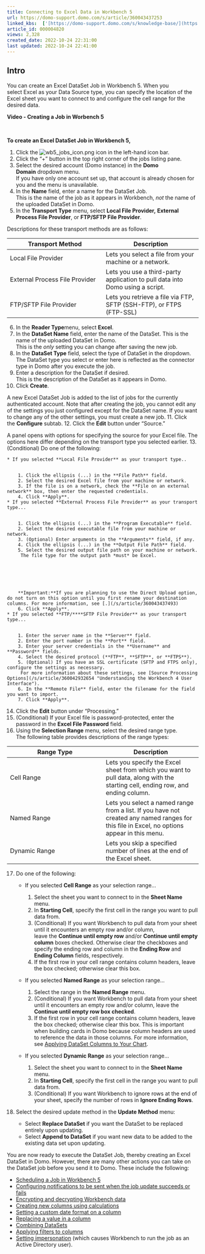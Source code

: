 ```yaml
---
title: Connecting to Excel Data in Workbench 5
url: https://domo-support.domo.com/s/article/360043437253
linked_kbs:  ['[https://domo-support.domo.com/s/knowledge-base/](https://domo-support.domo.com/s/knowledge-base/)', '[https://domo-support.domo.com/s/](https://domo-support.domo.com/s/)', '[https://domo-support.domo.com/s/topic/0TO5w000000ZammGAC](https://domo-support.domo.com/s/topic/0TO5w000000ZammGAC)', '[https://domo-support.domo.com/s/topic/0TO5w000000ZaoPGAS](https://domo-support.domo.com/s/topic/0TO5w000000ZaoPGAS)', '[https://domo-support.domo.com/s/topic/0TO5w000000ZapTGAS](https://domo-support.domo.com/s/topic/0TO5w000000ZapTGAS)', '[https://domo-support.domo.com/s/article/360043437493](https://domo-support.domo.com/s/article/360043437493)', '[https://domo-support.domo.com/s/article/360042932654](https://domo-support.domo.com/s/article/360042932654)', '[https://domo-support.domo.com/s/article/360043428713](https://domo-support.domo.com/s/article/360043428713)', '[https://domo-support.domo.com/s/article/360043212294](https://domo-support.domo.com/s/article/360043212294)', '[https://domo-support.domo.com/s/article/360043437333](https://domo-support.domo.com/s/article/360043437333)', '[https://domo-support.domo.com/s/article/360043437413](https://domo-support.domo.com/s/article/360043437413)', '[https://domo-support.domo.com/s/article/360042932794](https://domo-support.domo.com/s/article/360042932794)', '[https://domo-support.domo.com/s/article/360043437473](https://domo-support.domo.com/s/article/360043437473)', '[https://domo-support.domo.com/s/article/360043437433](https://domo-support.domo.com/s/article/360043437433)', '[https://domo-support.domo.com/s/article/360043437193](https://domo-support.domo.com/s/article/360043437193)', '[https://domo-support.domo.com/s/article/360042932814](https://domo-support.domo.com/s/article/360042932814)', '[https://domo-support.domo.com/s/article/360043437173](https://domo-support.domo.com/s/article/360043437173)', '[https://domo-support.domo.com/s/article/360043437253](https://domo-support.domo.com/s/article/360043437253)', '[https://domo-support.domo.com/s/topic/0TO5w000000ZapTGAS/workbench-5](https://domo-support.domo.com/s/topic/0TO5w000000ZapTGAS/workbench-5)', '[https://domo-support.domo.com/s/article/360043429933](https://domo-support.domo.com/s/article/360043429933)', '[https://domo-support.domo.com/s/article/360043429953](https://domo-support.domo.com/s/article/360043429953)', '[https://domo-support.domo.com/s/article/360042925494](https://domo-support.domo.com/s/article/360042925494)', '[https://domo-support.domo.com/s/article/4408174643607](https://domo-support.domo.com/s/article/4408174643607)', '[https://domo-support.domo.com/s/article/360043429913](https://domo-support.domo.com/s/article/360043429913)', '[https://domo-support.domo.com/s/login/](https://domo-support.domo.com/s/login/)']
article_id: 000004820
views: 2,328
created_date: 2022-10-24 22:31:00
last updated: 2022-10-24 22:41:00
---
```




Intro
-----


You can create an Excel DataSet Job in Workbench 5. When you select Excel as your Data Source type, you can specify the location of the Excel sheet you want to connect to and configure the cell range for the desired data.


**Video - Creating a Job in Worbench 5**



 


**To create an Excel DataSet Job in Workbench 5,**


1. Click the ![wb5_jobs_icon.png](wb5_jobs_icon.png) icon in the left-hand icon bar.
2. Click the "+" button in the top right corner of the jobs listing pane.
3. Select the desired account (Domo instance) in the **Domo Domain** dropdown menu.  
 If you have only one account set up, that account is already chosen for you and the menu is unavailable.
4. In the **Name** field, enter a name for the DataSet Job.  
 This is the name of the job as it appears in Workbench, *not* the name of the uploaded DataSet in Domo.
5. In the **Transport Type** menu, select **Local File Provider,** **External Process File Provider**, or **FTP/SFTP File Provider**.  
   
 Descriptions for these transport methods are as follows:



| Transport Method | Description |
| --- | --- |
| Local File Provider | Lets you select a file from your machine or a network. |
| External Process File Provider  | Lets you use a third-party application to pull data into Domo using a script.  |
| FTP/SFTP File Provider | Lets you retrieve a file via FTP, SFTP (SSH-FTP), or FTPS (FTP-SSL) |
6. In the **Reader Type**menu, select **Excel**.
7. In the **DataSet Name** field, enter the name of the DataSet. This is the name of the uploaded DataSet in Domo.  
 This is the *only* setting you can change after saving the new job.
8. In the **DataSet Type** field, select the type of DataSet in the dropdown.  
 The DataSet type you select or enter here is reflected as the connector type in Domo after you execute the job.
9. Enter a description for the DataSet if desired.  
 This is the description of the DataSet as it appears in Domo.
10. Click **Create**.  
   
 A new Excel DataSet Job is added to the list of jobs for the currently authenticated account. Note that after creating the job, you cannot edit any of the settings you just configured except for the DataSet name. If you want to change any of the other settings, you must create a new job.
11. Click the **Configure** subtab.
12. Click the **Edit** button under "Source."  
   
 A panel opens with options for specifying the source for your Excel file. The options here differ depending on the transport type you selected earlier.
13. (Conditional) Do one of the following:


	* If you selected **Local File Provider** as your transport type..
	
	
		1. Click the ellipsis (...) in the **File Path** field.
		2. Select the desired Excel file from your machine or network.
		3. If the file is on a network, check the **File on an external network** box, then enter the requested credentials.
		4. Click **Apply**.
	* If you selected **External Process File Provider** as your transport type...
	
	
		1. Click the ellipsis (...) in the **Program Executable** field.
		2. Select the desired executable file from your machine or network.
		3. (Optional) Enter arguments in the **Arguments** field, if any.
		4. Click the ellipsis (...) in the **Output File Path** field.
		5. Select the desired output file path on your machine or network.  
		 The file type for the output path *must* be Excel.
		
		
		
		
		 
		
		**Important:**If you are planning to use the Direct Upload option, do not turn on this option until you first rename your destination columns. For more information, see [.](/s/article/360043437493)
		6. Click **Apply**.
	* If you selected **FTP/****SFTP File Provider** as your transport type...
	
	
		1. Enter the server name in the **Server** field.
		2. Enter the port number in the **Port** field.
		3. Enter your server credentials in the **Username** and **Password** fields.
		4. Select the desired protocol (**FTP**, **SFTP**, or **FTPS**).
		5. (Optional) If you have an SSL certificate (SFTP and FTPS only), configure the settings as necessary.  
		 For more information about these settings, see [Source Processing Options](/s/article/360042932654 "Understanding the Workbench 4 User Interface").
		6. In the **Remote File** field, enter the filename for the field you want to import.
		7. Click **Apply**.
14. Click the **Edit** button under "Processing."
15. (Conditional) If your Excel file is password-protected, enter the password in the **Excel File Password** field.
16. Using the **Selection Range** menu, select the desired range type.  
 The following table provides descriptions of the range types:


| Range Type | Description |
| --- | --- |
| Cell Range  | Lets you specify the Excel sheet from which you want to pull data, along with the starting cell, ending row, and ending column. |
| Named Range  | Lets you select a named range from a list. If you have not created any named ranges for this file in Excel, no options appear in this menu.  |
| Dynamic Range  | Lets you skip a specified number of lines at the end of the Excel sheet.   |
17. Do one of the following:


	* If you selected **Cell Range** as your selection range...
	
	
		1. Select the sheet you want to connect to in the **Sheet Name** menu.
		2. In **Starting Cell**, specify the first cell in the range you want to pull data from.
		3. (Conditional) If you want Workbench to pull data from your sheet until it encounters an empty row and/or column, leave the **Continue until empty row** and/or **Continue until empty column** boxes checked. Otherwise clear the checkboxes and specify the ending row and column in the **Ending Row** and **Ending Column** fields, respectively.
		4. If the first row in your cell range contains column headers, leave the box checked; otherwise clear this box.
	* If you selected **Named Range** as your selection range...
	
	
		1. Select the range in the **Named Range** menu.
		2. (Conditional) If you want Workbench to pull data from your sheet until it encounters an empty row and/or column, leave the **Continue until empty row box checked**.
		3. If the first row in your cell range contains column headers, leave the box checked; otherwise clear this box. This is important when building cards in Domo because column headers are used to reference the data in those columns. For more information, see [Applying DataSet Columns to Your Chart](/s/article/360043428713 "Applying DataSet Columns to Your Chart").
	* If you selected **Dynamic Range** as your selection range...
	
	
		1. Select the sheet you want to connect to in the **Sheet Name** menu.
		2. In **Starting Cell**, specify the first cell in the range you want to pull data from.
		3. (Conditional) If you want Workbench to ignore rows at the end of your sheet, specify the number of rows in **Ignore Ending Rows**.
18. Select the desired update method in the **Update Method** menu:


	* Select **Replace DataSet** if you want the DataSet to be replaced entirely upon updating.
	* Select **Append to DataSet** if you want new data to be added to the existing data set upon updating.


You are now ready to execute the DataSet Job, thereby creating an Excel DataSet in Domo. However, there are many other actions you can take on the DataSet job before you send it to Domo. These include the following:


* [Scheduling a Job in Workbench 5](/s/article/360043212294 "Scheduling a Job in Workbench 4")
* [Configuring notifications to be sent when the job update succeeds or fails](/s/article/360043437333 "Setting Notifications in Workbench 4")
* [Encrypting and decrypting Workbench data](/s/article/360043437413 "Encrypting and Decrypting Workbench 4 Data")
* [Creating new columns using calculations](/s/article/360042932794 "Creating Columns in Workbench 4 Using Calculations")
* [Setting a custom date format on a column](/s/article/360043437473 "Setting a Custom Date Format on a Column in Workbench 4")
* [Replacing a value in a column](/s/article/360043437433 "Replacing a Column Value in Workbench 4")
* [Combining DataSets](/s/article/360043437193 "Combining DataSets in Workbench 4")
* [Applying filters to columns](/s/article/360042932814 "Filtering Columns in Workbench 4")
* [Setting impersonation](/s/article/360043437173) (which causes Workbench to run the job as an Active Directory user).
